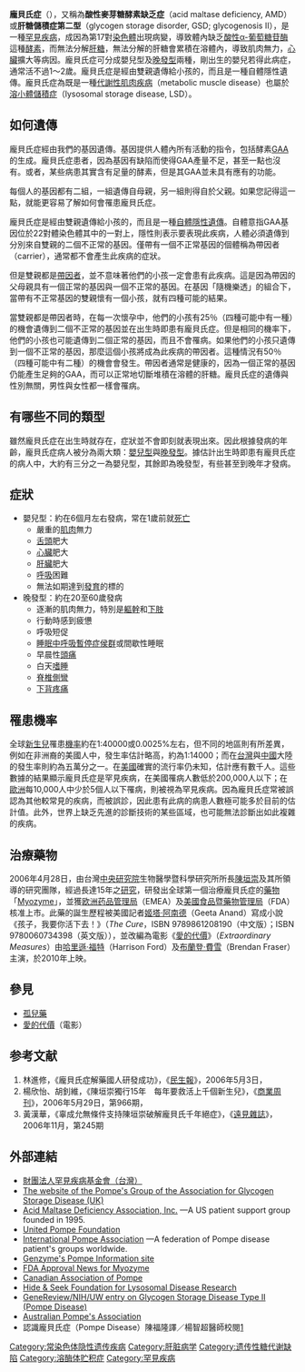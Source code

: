 {{medical}}
{{NoteTA| G1=Lifesciences}}
{{Infobox medical condition (new)
| name            = 龐貝氏症<br>{{small|Glycogen storage disease type II}}
| synonyms        = Pompe disease, acid maltase deficiency

| pronounce       = Pompe {{IPAc-en|ˈ|p|ɒ|m|p|ə}}
| image           = Pompe vacuoles.jpg
| caption         = Muscle biopsy showing large vacuoles in a case of Pompe disease (HE stain, frozen section).
| symptoms        = 
| complications   = 
| onset           = 
| duration        = 
| types           = 
| causes          = 
| risks           = 
| diagnosis       = 
| differential    = 
| prevention      = 
| treatment       = 
| medication      = 
| prognosis       = 
| frequency       = 
| deaths          = 
}}

'''龐貝氏症'''（{{lang-en|Pompe disease}}），又稱為'''酸性麥芽糖酵素缺乏症'''（acid maltase deficiency, AMD）或'''肝糖儲積症第二型'''（glycogen storage disorder, GSD; glycogenosis II），是一種[[罕見疾病|罕見疾病]]，成因為第17對[[染色體|染色體]]出現病變，導致體內缺乏[[酸性α-葡萄糖苷酶|酸性α-葡萄糖苷酶]]這種[[酵素|酵素]]，而無法分解[[肝糖|肝糖]]，無法分解的肝糖會累積在溶體內，導致肌肉無力，[[心臟|心臟]]擴大等病因。龐貝氏症可分成嬰兒型及[[晚發型|晚發型]]兩種，剛出生的嬰兒若得此病症，通常活不過1～2歲。龐貝氏症是經由雙親遺傳給小孩的，而且是一種自體隱性遺傳。龐貝氏症為既是一種[[代謝性肌肉疾病|代謝性肌肉疾病]]（metabolic muscle disease）也屬於[[溶小體儲積症|溶小體儲積症]]（lysosomal storage disease, LSD）。

== 如何遺傳 ==
{{File2
|zh-cn=Autorecessive (zh-cn).svg 
|zh-tw=Autorecessive (zh-tw).svg
|thumb|right|Glycogen storage disease type II has an autosomal recessive pattern of inheritance.}}

龐貝氏症經由我們的基因遺傳。基因提供人體內所有活動的指令，包括酵素[[GAA|GAA]]的生成。龐貝氏症患者，因為基因有缺陷而使得GAA產量不足，甚至一點也沒有。或者，某些病患其實含有足量的酵素，但是其GAA並未具有應有的功能。

每個人的基因都有二組，一組遺傳自母親，另一組則得自於父親。如果您記得這一點，就能更容易了解如何會罹患龐貝氏症。

龐貝氏症是經由雙親遺傳給小孩的，而且是一種[[自體隱性遺傳|自體隱性遺傳]]。自體意指GAA基因位於22對體染色體其中的一對上，隱性則表示要表現此疾病，人體必須遺傳到分別來自雙親的二個不正常的基因。僅帶有一個不正常基因的個體稱為帶因者（carrier），通常都不會產生此疾病的症狀。

但是雙親都是[[帶因者|帶因者]]，並不意味著他們的小孩一定會患有此疾病。這是因為帶因的父母親具有一個正常的基因與一個不正常的基因。在基因「隨機樂透」的組合下，當帶有不正常基因的雙親懷有一個小孩，就有四種可能的結果。

當雙親都是帶因者時，在每一次懷孕中，他們的小孩有25％（四種可能中有一種）的機會遺傳到二個不正常的基因並在出生時即患有龐貝氏症。但是相同的機率下，他們的小孩也可能遺傳到二個正常的基因，而且不會罹病。如果他們的小孩只遺傳到一個不正常的基因，那麼這個小孩將成為此疾病的帶因者。這種情況有50％（四種可能中有二種）的機會會發生。帶因者通常是健康的，因為一個正常的基因仍能產生足夠的GAA，而可以正常地切斷堆積在溶體的肝糖。龐貝氏症的遺傳與性別無關，男性與女性都一樣會罹病。

== 有哪些不同的類型 ==
雖然龐貝氏症在出生時就存在，症狀並不會即刻就表現出來。因此根據發病的年齡，龐貝氏症病人被分為兩大類：[[嬰兒型|嬰兒型]]與[[晚發型|晚發型]]。據估計出生時即患有龐貝氏症的病人中，大約有三分之一為嬰兒型，其餘即為晚發型，有些甚至到晚年才發病。

== 症狀 ==
*嬰兒型：約在6個月左右發病，常在1歲前就[[死亡|死亡]]
**嚴重的[[肌肉|肌肉]]無力 
**[[舌頭|舌頭]]肥大 
**[[心臟|心臟]]肥大 
**[[肝臟|肝臟]]肥大 
**[[呼吸|呼吸]]困難 
**無法如期達到[[發育|發育]]的標的 
*晚發型：約在20至60歲發病
**逐漸的肌肉無力，特別是[[軀幹|軀幹]]和[[下肢|下肢]] 
**行動時感到疲憊 
**呼吸短促 
**[[睡眠呼吸中止症|睡眠中呼吸暫停症侯群]]或間歇性睡眠 
**早晨性[[頭痛|頭痛]] 
**白天[[嗜睡|嗜睡]] 
**[[脊椎側彎|脊椎側彎]]
**[[下背痛|下背疼痛]]

== 罹患機率 ==
全球[[新生兒|新生兒]]罹患[[機率|機率]]約在1:40000或0.0025%左右，但不同的地區則有所差異，例如在非洲裔的美國人中，發生率估計略高，約為1:14000；而在[[台灣|台灣]]與[[中國|中國]]大陸的發生率則約為五萬分之一。在[[美國|美國]]確實的流行率仍未知，估計應有數千人。這些數據的結果顯示龐貝氏症是罕見疾病，在美國罹病人數低於200,000人以下；在[[歐洲|歐洲]]每10,000人中少於5個人以下罹病，則被視為罕見疾病。因為龐貝氏症常被誤認為其他較常見的疾病，而被誤診，因此患有此病的病患人數極可能多於目前的估計值。此外，世界上缺乏先進的診斷技術的某些區域，也可能無法診斷出如此複雜的疾病。

== 治療藥物 ==
2006年4月28日，由台灣[[中央研究院|中央研究院]]生物醫學暨科學研究所所長[[陳垣崇|陳垣崇]]及其所領導的研究團隊，經過長達15年之[[研究|研究]]，研發出全球第一個治療龐貝氏症的[[藥物|藥物]]「[[Myozyme|Myozyme]]」，並獲[[欧洲药品管理局|欧洲药品管理局]]（EMEA）及[[美國|美國]][[美國食品藥品監督管理局|食品暨藥物管理局]]（FDA）核准上市。此藥的誕生歷程被美國記者[[姬塔·阿南德|姬塔·阿南德]]（Geeta Anand）寫成小說《孩子，我要你活下去！》（''The Cure''，ISBN 9789861208190（中文版）；ISBN 9780060734398（英文版）），並改編為電影《[[愛的代價_(電影)|愛的代價]]》（''Extraordinary Measures''）由[[哈里遜·福特|哈里遜·福特]]（Harrison Ford）及[[布蘭登·費雪|布蘭登·費雪]]（Brendan Fraser）主演，於2010年上映。

==參見==
* [[孤兒藥|孤兒藥]]
* [[愛的代價|愛的代價]]（電影）

==参考文献==
# 林進修，《龐貝氏症解藥國人研發成功》，《[[民生報|民生報]]》，2006年5月3日，[https://web.archive.org/web/20070212082207/http://www.ibms.sinica.edu.tw/public/p1/20060503/4.htm ]
# 楊欣怡、胡釗維，《陳垣崇獨行15年　每年要救活上千個新生兒》，《[[商業周刊|商業周刊]]》，2006年5月29日，第966期，[http://www.businessweekly.com.tw/article.php?id=22624 ] {{Wayback|url=http://www.businessweekly.com.tw/article.php?id=22624 |date=20070311081527 }}
# 黃漢華，《辜成允無條件支持陳垣崇破解龐貝氏千年絕症》，《[[遠見雜誌|遠見雜誌]]》，2006年11月，第245期[https://web.archive.org/web/20070313015143/http://www.gvm.com.tw/theme/inpage_cover.asp?ser=12493 ]

==外部連結==
* [https://web.archive.org/web/20070221191035/http://www.tfrd.org.tw/cindex.php 財團法人罕見疾病基金會（台灣）]
*[http://www.pompe.org.uk/ The website of the Pompe's Group of the Association for Glycogen Storage Disease (UK)] {{Wayback|url=http://www.pompe.org.uk/ |date=20150513211130 }}
*[http://www.amda-pompe.org/ Acid Maltase Deficiency Association, Inc.] {{Wayback|url=http://www.amda-pompe.org/ |date=20210506115647 }}—A US patient support group founded in 1995.
*[http://www.unitedpompe.com/  United Pompe Foundation] {{Wayback|url=http://www.unitedpompe.com/ |date=20110131142652 }}
*[http://www.worldpompe.org/ International Pompe Association] {{Wayback|url=http://www.worldpompe.org/ |date=20210506052013 }}—A federation of Pompe disease patient's groups worldwide.
*[http://www.pompe.com Genzyme's Pompe Information site] {{Wayback|url=http://www.pompe.com/ |date=20210303083339 }}
*[http://www.fda.gov/bbs/topics/NEWS/2006/NEW01365.html FDA Approval News for Myozyme] {{Wayback|url=http://www.fda.gov/bbs/topics/NEWS/2006/NEW01365.html |date=20090513071546 }}
*[http://www.pompecanada.com/ Canadian Association of Pompe] {{Wayback|url=http://www.pompecanada.com/ |date=20210301070052 }}
*[http://www.hideandseek.org/ Hide & Seek Foundation for Lysosomal Disease Research] {{Wayback|url=http://www.hideandseek.org/ |date=20200529213431 }}
*[http://www.ncbi.nlm.nih.gov/books/NBK1261/ GeneReview/NIH/UW entry on Glycogen Storage Disease Type II (Pompe Disease)] {{Wayback|url=http://www.ncbi.nlm.nih.gov/books/NBK1261/ |date=20200830004308 }}
*[http://www.australianpompe.com/ Australian Pompe's Association] {{Wayback|url=http://www.australianpompe.com/ |date=20160309072656 }}
*認識龐貝氏症（Pompe Disease）陳福隆譯／楊智超醫師校閱[https://web.archive.org/web/20160424163901/https://www.ntuh.gov.tw/neur/%E8%A1%9B%E6%95%99%E8%B3%87%E6%96%99/DocLib1/%E8%82%8C%E8%82%89%E7%97%85%E8%AE%8A/%E8%AA%8D%E8%AD%98%E9%BE%90%E8%B2%9D%E6%B0%8F%E7%97%87.aspx]

{{糖类代谢病理学}}
{{Medical resources
|   DiseasesDB     = 5296 
|   ICD10          = {{ICD10|E|74|0|e|70}} 
|   ICD9           = {{ICD9|271.0}} 
|   ICDO           = 
|   OMIM           = 232300 
|   Orphanet       = 365 
|   MedlinePlus    = 
|   eMedicineSubj  = med 
|   eMedicineTopic = 908 
|   eMedicine_mult = {{eMedicine2|ped|1866}} 
|   MeshID         = D006009  
|  GeneReviewsNBK  = NBK1261 
|  GeneReviewsName = Glycogen Storage Disease Type II (Pompe Disease)
}}
[[Category:常染色体隐性遗传疾病|Category:常染色体隐性遗传疾病]]
[[Category:肝脏病学|Category:肝脏病学]]
[[Category:遗传性糖代谢缺陷|Category:遗传性糖代谢缺陷]]
[[Category:溶酶体贮积症|Category:溶酶体贮积症]]
[[Category:罕見疾病|Category:罕見疾病]]